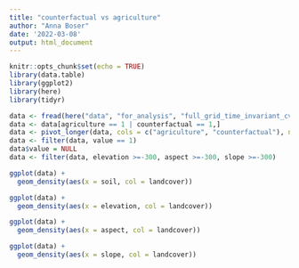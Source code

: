 ```yaml
---
title: "counterfactual vs agriculture"
author: "Anna Boser"
date: '2022-03-08'
output: html_document
---
```


```r
knitr::opts_chunk$set(echo = TRUE)
library(data.table)
library(ggplot2)
library(here)
library(tidyr)
```

```r
data <- fread(here("data", "for_analysis", "full_grid_time_invariant_cv.csv"))
data <- data[agriculture == 1 | counterfactual == 1,]
data <- pivot_longer(data, cols = c("agriculture", "counterfactual"), names_to = "landcover")
data <- filter(data, value == 1)
data$value = NULL
data <- filter(data, elevation >=-300, aspect >=-300, slope >=-300)
```

```r
ggplot(data) +
  geom_density(aes(x = soil, col = landcover))
```

```r
ggplot(data) +
  geom_density(aes(x = elevation, col = landcover))
```

```r
ggplot(data) +
  geom_density(aes(x = aspect, col = landcover))
```

```r
ggplot(data) +
  geom_density(aes(x = slope, col = landcover))
```

